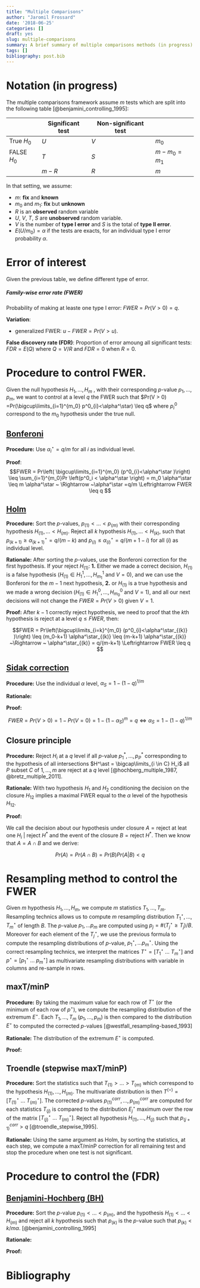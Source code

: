 ```yaml
---
title: "Multiple Comparisons"
author: "Jaromil Frossard"
date: '2018-06-25'
categories: []
draft: yes
slug: multiple-comparisons
summary: A brief summary of multiple comparisons methods (in progress)
tags: []
bibliography: post.bib
---
```


# Notation (in progress)

The multiple comparisons framework assume $m$ tests which are split into the following table [@benjamini_controlling_1995]:


| | Significant test | Non-significant test | |
| --- | --- | --- | --- |
| True $H_0$   | $U$ | $V$ | $m_0$ |
| FALSE $H_0$ | $T$ | $S$ | $m-m_0 = m_1$ |
| | $m - R$ | $R$ | $m$ |


In that setting, we assume: 

* $m$: **fix** and **known**
* $m_0$ and $m_1$: **fix** but **unknown**
* $R$ is an **observed** random variable
* $U$, $V$, $T$, $S$ are **unobserved** random variable.
* $V$ is the number of **type I error** and $S$ is the total of **type II error**. 
* $E(U/m_0)=\alpha$ if the tests are exacts, for an individual type I error probability $\alpha$.  

# Error of interest

Given the previous table, we define different type of error.

##### Family-wise error rate (FWER)

Probability of making at leaste one type I error: $FWER = Pr(V>0) = q$.

__Variation__: 

* generalized FWER: $u-FWER = Pr(V > u)$.

__False discovery rate (FDR)__: Proportion of error amoung all significant tests: $FDR = E(Q)$ where $Q = V/R$ and $FDR = 0$ when $R=0$.

# Procedure to control FWER.

Given the null hypothesis $H_1, \dots, H_m$ , with their corresponding $p$-value $p_1, \dots, p_m$, we want to control at a level $q$ the FWER such that $Pr(V > 0) =Pr(\bigcup\limits_{i=1}^{m_0} p^0_{i}<\alpha^\star) \leq q$ where $p^0_i$ correspond to the $m_0$ hypothesis under the true null.

## [Bonferoni](https://en.wikipedia.org/wiki/Bonferroni_correction) 

__Procedure:__
Use $\alpha^\star_i = q/m$ for all $i$ as individual level.

__Proof__:
$$FWER =  Pr\left( \bigcup\limits_{i=1}^{m_0} (p^0_{i}<\alpha^\star )\right) \leq \sum_{i=1}^{m_0}Pr \left(p^0_i < \alpha^\star \right) = m_0 \alpha^\star \leq  m \alpha^\star ~ \Rightarrow ~\alpha^\star =q/m \Leftrightarrow FWER \leq q $$



## [Holm](https://en.wikipedia.org/wiki/Holm-Bonferroni_method)

__Procedure:__ 
Sort the $p$-values, $p_{(1)}< \dots< p_{(m)}$ with their corresponding hypothesis $H_{(1)}, \dots< H_{(m)}$. Reject all $k$ hypothesis $H_{(1)}, \dots< H_{(k)}$, such that $p_{(k+1)} \geq \alpha^\star_{(k+1)} = q/(m - k)$ and $p_{(i)} \leq \alpha^\star_{(i)} = q/(m+1 -i)$ for all $(i)$ as individual level.

__Rationale:__
After sorting the $p$-values, use the Bonferoni correction for the first hypothesis. If your reject $H_{(1)}$: __1.__ Either we made a correct decision, $H_{(1)}$ is a false hypothesis ($H_{(1)} \in H^1_1,\dots, H^1_{m_1}$ and $V=0$), and we can use the Bonferoni for the $m-1$ next hypothesis, __2.__ or $H_{(1)}$ is a true hypothesis and we made a wrong decision ($H_{(1)} \in H^0_1,\dots, H^0_{m_0}$ and $V=1$), and all our next decisions will not change the $FWER=Pr(V>0)$ given $V=1$.

__Proof:__
After $k-1$ correctly reject hypothesis, we need to proof that the $k$th hypothesis is reject at a level $q\leq FWER$, then:

$$FWER =  Pr\left(\bigcup\limits_{i=k}^{m_0} (p^0_{i}<\alpha^\star_{(k)} )\right) \leq (m_0-k+1) \alpha^\star_{(k)} \leq (m-k+1) \alpha^\star_{(k)}  ~\Rightarrow ~ \alpha^\star_{(k)}  = q/(m-k+1) \Leftrightarrow FWER \leq q $$

## [Sidak correction](https://en.wikipedia.org/wiki/%C5%A0id%C3%A1k_correction)

__Procedure:__ 
Use the individual $\alpha$ level, $\alpha_S = 1-(1-q)^{1/m}$

__Rationale:__


__Proof:__

$$FWER =Pr(V>0)= 1-Pr(V=0)=1-(1-\alpha_S)^m =q \Leftrightarrow \alpha_S = 1-(1-q)^{1/m}$$


## Closure principle

__Procedure:__ 
Reject $H_i$ at a $q$ level if all $p$-value $p^\ast_{1},\dots,p^\ast_P$ corresponding to the hypothesis of all intersections $H^\ast = \bigcap\limits_{i \in C} H_i$ all $P$ subset $C$ of $1,\dots,m$ are reject at a $q$ level [@hochberg_multiple_1987, @bretz_multiple_2011].

__Rationale:__
With two hypothesis $H_1$ and $H_2$ conditioning the decision on the closure $H_{12}$ implies a maximal FWER equal to the $\alpha$ level of the hypothesis $H_{12}$.  

__Proof:__

We call the decision about our hypothesis under closure $A = \textrm{reject at leat one } H_i ~| \textrm{ reject } H^\ast$ and the event of the closure  $B = \textrm{reject } H^\ast$. Then we know that $A=A\cap B$ and we derive:

$$Pr(A) = Pr(A\cap B)  = Pr (B)Pr(A|B)< q$$

# Resampling method to control the FWER

Given $m$ hypothesis $H_{1}, \dots, H_{m}$, we compute $m$ statistics $T_{1}, \dots, T_{m}$. Resampling technics allows us to compute $m$ resampling distribution $T_{1}^\star, \dots, T_{m}^\star$ of length $B$. The $p$-value $p_{1}, \dots p_{m}$ are computed using $p_j =\# (T^\star_j \geq T_j)/B$. Moreover for each element of the $T^\star_j$, we use the previous formula to compute the resampling distributions of $p$-value, $p_{1}^\star, \dots p_{m}^\star$. Using the correct resampling technics, we interpret the matrices $T^\star =[T_{1}^\star~ \dots ~ T_{m}^\star]$ and $p^\star=[p_{1}^\star~\dots ~ p_{m}^\star]$ as multivariate resampling distributions with variable in columns and re-sample in rows.


## maxT/minP

__Procedure:__
By taking the maximum value for each row of $T^\star$ (or the minimum of each row of $p^\star$), we compute the resampling distribution of the extremum $E^\star$. Each $T_{1}, \dots, T_{m}$ ($p_{1}, \dots, p_{m}$) is then compared to the distribution $E^\star$ to computed the corrected $p$-values [@westfall_resampling-based_1993]

__Rationale:__
The distribution of the extremum $E^\star$ is computed.

__Proof:__


## Troendle (stepwise maxT/minP)

__Procedure:__
Sort the statistics such that $T_{(1)}> \dots> T_{(m)}$ which correspond to the hypothesis $H_{(1)}, \dots, H_{(m)}$. The multivariate distribution is then  $T^{(\star)} = [ T_{(1)}^\star ~ \dots ~ T_{(m)}^\star]$. The corrected $p$-values $p_{(1)}^{corr},\dots,p_{(m)}^{corr}$ are computed for each statistics $T_{(j)}$ is compared to the distribution $E^\star_{j}$ maximum over the row of the matrix $[ T_{(j)}^\star ~ \dots ~ T_{(m)}^\star]$. Reject all hypothesis $H_{(1)}, \dots, H_{(j)}$ such that $p_{(j+1)}^{corr}>q$ [@troendle_stepwise_1995].

__Rationale:__
Using the same argument as Holm, by sorting the statistics, at each step, we compute a maxT/minP correction for all remaining test and stop the procedure when one test is not significant.


# Procedure to control the (FDR)

## [Benjamini-Hochberg (BH)](https://en.wikipedia.org/wiki/False_discovery_rate)


__Procedure:__
Sort the $p$-value $p_{(1)}<\dots <p_{(m)}$, and the hypothesis $H_{(1)}<\dots <H_{(m)}$ and reject all $k$ hypothesis such that $p_{(k)}$ is the $p$-value such that $p_{(k)}<k/m \alpha$. [@benjamini_controlling_1995]

__Rationale:__

__Proof:__


# Bibliography
